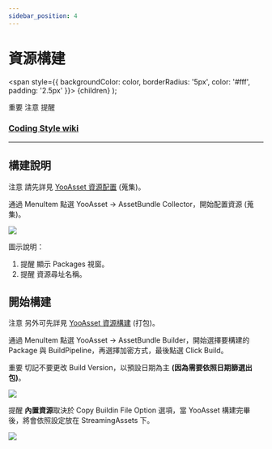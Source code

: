 ```yaml
---
sidebar_position: 4
---
```


# 資源構建

  <span
    style={{
      backgroundColor: color,
      borderRadius: '5px',
      color: '#fff',
      padding: '2.5px'
    }}>
    {children}
  </span>
);

<Highlight color="#ff2f00">重要</Highlight> <Highlight color="#0373fc">注意</Highlight> <Highlight color="#00d679">提醒</Highlight>

### [Coding Style wiki](https://github.com/michael811125/OxGFrame/wiki/Coding-Style)

---

## 構建說明

<Highlight color="#0373fc">注意</Highlight> 請先詳見 [YooAsset 資源配置](https://www.yooasset.com/docs/guide-editor/AssetBundleCollector) (蒐集)。

通過 MenuItem 點選 YooAsset -> AssetBundle Collector，開始配置資源 (蒐集)。

![](/img/assetloader/img_5.png)

圖示說明：

1. <Highlight color="#00d679">提醒</Highlight> 顯示 Packages 視窗。
2. <Highlight color="#00d679">提醒</Highlight> 資源尋址名稱。

## 開始構建

<Highlight color="#0373fc">注意</Highlight> 另外可先詳見 [YooAsset 資源構建](https://www.yooasset.com/docs/guide-editor/AssetBundleBuilder) (打包)。

通過 MenuItem 點選 YooAsset -> AssetBundle Builder，開始選擇要構建的 Package 與 BuildPipeline，再選擇加密方式，最後點選 Click Build。

<Highlight color="#ff2f00">重要</Highlight> 切記不要更改 Build Version，以預設日期為主 **(因為需要依照日期篩選出包)**。

![](/img/assetloader/img_3.png)

<Highlight color="#00d679">提醒</Highlight> **內置資源**取決於 Copy Buildin File Option 選項，當 YooAsset 構建完畢後，將會依照設定放在 StreamingAssets 下。

![](/img/assetloader/img_4.png)